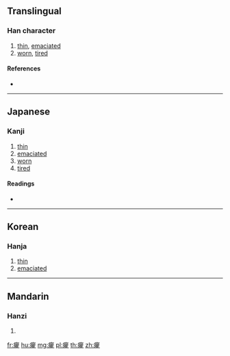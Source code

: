 {{character info/new}}
==Translingual==

===Han character===
{{Han char|rn=104|rad=疒|as=18|sn=23|four=|canj=KBUG}}

# [[thin]], [[emaciated]]
# [[worn]], [[tired]]

====References====
* {{Han ref|kx=0783.090|dkj=22634|dj=1192.280|hdz=42704.080|uh=766F|ud=30319}}

----

==Japanese==

===Kanji===
{{ja-kanji|grade=|rs=疒18}}

# [[thin]]
# [[emaciated]]
# [[worn]]
# [[tired]]

====Readings====
* {{ja-readings|on=[[く]] (ku), [[ぐ]] (gu)|kun=[[やせる]] (yaseru)|nanori=}}

----

==Korean==

===Hanja===
{{ko-hanja|hangeul=구|eumhun=|rv=gu|mr=ku|y=kwu}}

# [[thin]]
# [[emaciated]]

----

==Mandarin==

===Hanzi===
{{cmn-hanzi|pin=[[qú]] ([[qu2]])|wg=ch'ü<sup>2</sup>}}

# {{defn|lang=cmn|sort=疒18}}

[[fr:癯]]
[[hu:癯]]
[[mg:癯]]
[[pl:癯]]
[[th:癯]]
[[zh:癯]]